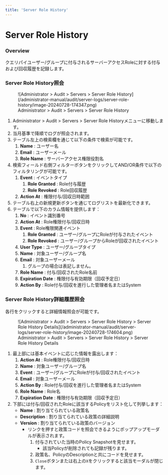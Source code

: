 ```yaml
---
title: 'Server Role History'
---
```


# Server Role History

### Overview

クエリパイユーザー/グループに付与されるサーバーアクセスRoleに対する付与および回収履歴を記録します。

### Server Role History照会

<figure data-layout="center" data-align="center">
![Administrator &gt; Audit &gt; Servers &gt; Server Role History](/administrator-manual/audit/server-logs/server-role-history/image-20240728-174347.png)
<figcaption>
Administrator &gt; Audit &gt; Servers &gt; Server Role History
</figcaption>
</figure>

1. Administrator &gt; Audit &gt; Servers &gt; Server Role Historyメニューに移動します。
2. 当月基準で降順でログが照会されます。
3. テーブル左上の検索欄を通じて以下の条件で検索が可能です。
    1.  **Name**  : ユーザー名
    2.  **Email**  : ユーザーメール
    3.  **Role Name**  : サーバーアクセス権限役割名
4. 検索フィールド右側フィルターボタンをクリックしてAND/OR条件で以下のフィルタリングが可能です。
    1.  **Event**  : イベントタイプ
        1.  **Role Granted**  : Role付与履歴
        2.  **Role Revoked**  : Role回収履歴
    2.  **Action At**  : 権限付与/回収日時範囲
5. テーブル右上の新規更新ボタンを通じてログリストを最新化できます。
6. テーブルで以下のカラム情報を提供します：
    1.  **No**  : イベント識別番号
    2.  **Action At**  : Role権限付与/回収日時
    3.  **Event**  : Role権限関連イベント
        1.  **Role Granted**  : ユーザー/グループにRoleが付与されたイベント
        2.  **Role Revoked**  : ユーザー/グループからRoleが回収されたイベント
    4.  **User Type**  : ユーザー/グループタイプ
    5.  **Name**  : 対象ユーザー/グループ名
    6.  **Email**  : 対象ユーザーメール
        1. グループの場合は表記しません。
    7.  **Role Name**  : 付与/回収されたRole名前
    8.  **Expiration Date**  : 権限付与有効期限（回収予定日）
    9.  **Action By**  : Role付与/回収を進行した管理者名またはSystem

### Server Role History詳細履歴照会

各行をクリックすると詳細情報照会が可能です。

<figure data-layout="center" data-align="center">
![Administrator &gt; Audit &gt; Servers &gt; Server Role History &gt; Server Role History Details](/administrator-manual/audit/server-logs/server-role-history/image-20240728-174604.png)
<figcaption>
Administrator &gt; Audit &gt; Servers &gt; Server Role History &gt; Server Role History Details
</figcaption>
</figure>

1. 最上部には基本イベントに応じた情報を露出します：
    1.  **Action At**  : Role権限付与/回収日時
    2.  **Name**  : 対象ユーザー/グループ名
    3.  **Event**  : ユーザー/グループにRoleが付与/回収されたイベント
    4.  **Email**  : 対象ユーザーメール
    5.  **Action By**  : Role付与/回収を進行した管理者名またはSystem
    6.  **Role Name**  : Role名
    7.  **Expiration Date**  : 権限付与有効期限（回収予定日）
2. 下部には付与/回収されたRoleに該当するPolicyをリスト化して列挙します：
    *  **Name**  : 割り当てられている政策名
    *  **Description**  : 割り当てられている政策の詳細説明
    *  **Version**  : 割り当てられている政策のバージョン
        * リンクを押すと政策コードを照会できるようにポップアップモーダルが表示されます。
            1. 付与されていた当時のPolicy Snapshotを見せます。
                * 該当Policyが削除されても記録が残ります。
            2. 政策名、PolicyのDescriptionと共にコードを見せます。
            3. `Close`ボタンまたは右上の`X`をクリックすると該当モーダルが閉じます。



